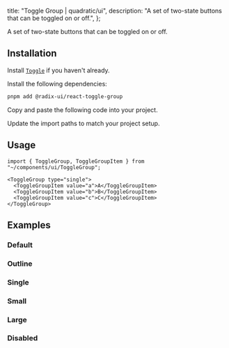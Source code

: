 
  title: "Toggle Group | quadratic/ui",
  description: "A set of two-state buttons that can be toggled on or off.",
};

<Title>Toggle Group</Title>
<Description>A set of two-state buttons that can be toggled on or off.</Description>
<ComponentPreview id="toggleGroup" />

## Installation
<Steps>

<StepTitle>Install [`Toggle`](/docs/components/primitives/toggle) if you haven't already.</StepTitle>

<StepTitle>Install the following dependencies:</StepTitle>
<StepContent>
```bash
pnpm add @radix-ui/react-toggle-group
```
</StepContent>

<StepTitle>Copy and paste the following code into your project.</StepTitle>
<StepContent>
<FileSource id="toggleGroup" />
</StepContent>

<StepTitle>Update the import paths to match your project setup.</StepTitle>

</Steps>

## Usage
```tsx
import { ToggleGroup, ToggleGroupItem } from "~/components/ui/ToggleGroup";
```
```tsx
<ToggleGroup type="single">
  <ToggleGroupItem value="a">A</ToggleGroupItem>
  <ToggleGroupItem value="b">B</ToggleGroupItem>
  <ToggleGroupItem value="c">C</ToggleGroupItem>
</ToggleGroup>
```

## Examples

### Default
<ComponentPreview id="toggleGroup" />

### Outline
<ComponentPreview id="toggleGroupOutline" />

### Single
<ComponentPreview id="toggleGroupSingle" />

### Small
<ComponentPreview id="toggleGroupSmall" />

### Large
<ComponentPreview id="toggleGroupLarge" />

### Disabled
<ComponentPreview id="toggleGroupDisabled" />

<Footer previousLabel="Toggle" previousHref="/docs/components/primitives/toggle" nextLabel="Tooltip" nextHref="/docs/components/primitives/tooltip" />
